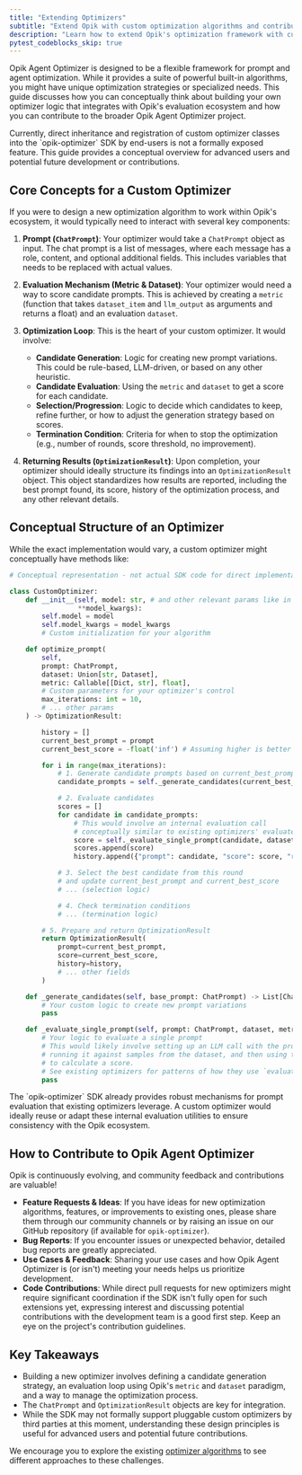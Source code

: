 ```yaml
---
title: "Extending Optimizers"
subtitle: "Extend Opik with custom optimization algorithms and contributions."
description: "Learn how to extend Opik's optimization framework with custom algorithms and contribute to the project's development."
pytest_codeblocks_skip: true
---
```


Opik Agent Optimizer is designed to be a flexible framework for prompt and agent optimization. While
it provides a suite of powerful built-in algorithms, you might have unique optimization strategies or
specialized needs. This guide discusses how you can conceptually think about building your own
optimizer logic that integrates with Opik's evaluation ecosystem and how you can contribute to the
broader Opik Agent Optimizer project.

<Note>
  Currently, direct inheritance and registration of custom optimizer classes into the `opik-optimizer` SDK by end-users
  is not a formally exposed feature. This guide provides a conceptual overview for advanced users and potential future
  development or contributions.
</Note>

## Core Concepts for a Custom Optimizer

If you were to design a new optimization algorithm to work within Opik's ecosystem, it would
typically need to interact with several key components:

1.  **Prompt (`ChatPrompt`)**: Your optimizer would take a `ChatPrompt` object as input. The chat prompt
    is a list of messages, where each message has a role, content, and optional additional
    fields. This includes variables that needs to be replaced with actual values.

2.  **Evaluation Mechanism (Metric & Dataset)**: Your optimizer would need a way to score candidate
    prompts. This is achieved by creating a `metric` (function that takes `dataset_item` and
    `llm_output` as arguments and returns a float) and an evaluation `dataset`.

3.  **Optimization Loop**: This is the heart of your custom optimizer. It would involve:

    - **Candidate Generation**: Logic for creating new prompt variations. This could be rule-based, LLM-driven, or based on any other heuristic.
    - **Candidate Evaluation**: Using the `metric` and `dataset` to get a score for each candidate.
    - **Selection/Progression**: Logic to decide which candidates to keep, refine further, or how to adjust the generation strategy based on scores.
    - **Termination Condition**: Criteria for when to stop the optimization (e.g., number of rounds, score threshold, no improvement).

4.  **Returning Results (`OptimizationResult`)**: Upon completion, your optimizer should ideally
    structure its findings into an `OptimizationResult` object. This object standardizes how results
    are reported, including the best prompt found, its score, history of the optimization process,
    and any other relevant details.

## Conceptual Structure of an Optimizer

While the exact implementation would vary, a custom optimizer might conceptually have methods like:

```python
# Conceptual representation - not actual SDK code for direct implementation

class CustomOptimizer:
    def __init__(self, model: str, # and other relevant params like in existing optimizers
                 **model_kwargs):
        self.model = model
        self.model_kwargs = model_kwargs
        # Custom initialization for your algorithm

    def optimize_prompt(
        self,
        prompt: ChatPrompt,
        dataset: Union[str, Dataset],
        metric: Callable[[Dict, str], float],
        # Custom parameters for your optimizer's control
        max_iterations: int = 10,
        # ... other params
    ) -> OptimizationResult:

        history = []
        current_best_prompt = prompt
        current_best_score = -float('inf') # Assuming higher is better

        for i in range(max_iterations):
            # 1. Generate candidate prompts based on current_best_prompt
            candidate_prompts = self._generate_candidates(current_best_prompt)

            # 2. Evaluate candidates
            scores = []
            for candidate in candidate_prompts:
                # This would involve an internal evaluation call
                # conceptually similar to existing optimizers' evaluate_prompt methods
                score = self._evaluate_single_prompt(candidate, dataset, metric)
                scores.append(score)
                history.append({"prompt": candidate, "score": score, "round": i})

            # 3. Select the best candidate from this round
            # and update current_best_prompt and current_best_score
            # ... (selection logic)

            # 4. Check termination conditions
            # ... (termination logic)

        # 5. Prepare and return OptimizationResult
        return OptimizationResult(
            prompt=current_best_prompt,
            score=current_best_score,
            history=history,
            # ... other fields
        )

    def _generate_candidates(self, base_prompt: ChatPrompt) -> List[ChatPrompt]:
        # Your custom logic to create new prompt variations
        pass

    def _evaluate_single_prompt(self, prompt: ChatPrompt, dataset, metric) -> float:
        # Your logic to evaluate a single prompt
        # This would likely involve setting up an LLM call with the prompt_text,
        # running it against samples from the dataset, and then using the metric
        # to calculate a score.
        # See existing optimizers for patterns of how they use `evaluate_prompt` internally.
        pass

```

<Info>
  The `opik-optimizer` SDK already provides robust mechanisms for prompt evaluation that existing optimizers leverage. A
  custom optimizer would ideally reuse or adapt these internal evaluation utilities to ensure consistency with the Opik
  ecosystem.
</Info>

## How to Contribute to Opik Agent Optimizer

Opik is continuously evolving, and community feedback and contributions are valuable!

- **Feature Requests & Ideas**: If you have ideas for new optimization algorithms, features, or
  improvements to existing ones, please share them through our community channels or by raising an
  issue on our GitHub repository (if available for `opik-optimizer`).
- **Bug Reports**: If you encounter issues or unexpected behavior, detailed bug reports are greatly
  appreciated.
- **Use Cases & Feedback**: Sharing your use cases and how Opik Agent Optimizer is (or isn't)
  meeting your needs helps us prioritize development.
- **Code Contributions**: While direct pull requests for new optimizers might require significant
  coordination if the SDK isn't fully open for such extensions yet, expressing interest and discussing
  potential contributions with the development team is a good first step. Keep an eye on the project's
  contribution guidelines.

## Key Takeaways

- Building a new optimizer involves defining a candidate generation strategy, an evaluation loop using Opik's `metric` and `dataset` paradigm, and a way to manage the optimization process.
- The `ChatPrompt` and `OptimizationResult` objects are key for integration.
- While the SDK may not formally support pluggable custom optimizers by third parties at this moment, understanding these design principles is useful for advanced users and potential future contributions.

We encourage you to explore the existing [optimizer algorithms](/agent_optimization/overview#optimization-algorithms) to see different approaches to these challenges.
